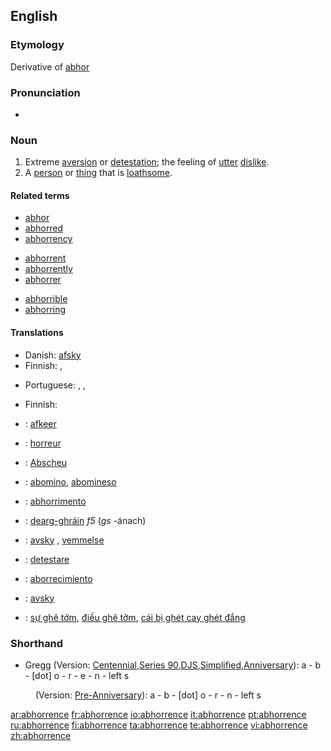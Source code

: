 ==English==

===Etymology===
Derivative of [[abhor]]

===Pronunciation===
*{{audio|en-us-abhorrence.ogg|Audio (US)}}

===Noun===
{{en-noun}}

# Extreme [[aversion]] or [[detestation]]; the feeling of [[utter]] [[dislike]].
# A [[person]] or [[thing]] that is [[loathsome]].

====Related terms====
{{rel-top}}
*[[abhor]]
*[[abhorred]]
*[[abhorrency]]
{{rel-mid3}}
*[[abhorrent]]
*[[abhorrently]]
*[[abhorrer]]
{{rel-mid3}}
*[[abhorrible]]
*[[abhorring]]
{{rel-bottom}}

====Translations====
{{trans-top|extreme aversion}}
*Danish: [[afsky]] {{c}}
*Finnish: {{t-|fi|inho}}, {{t+|fi|kammo}}
{{trans-mid}}
*Portuguese: {{t|pt|aversão|f}}, {{t|pt|horror|m}}, {{t|pt|repugnância|f}}
{{trans-bottom}}

{{trans-top|loathsome person or thing}}
*Finnish: {{t|fi|iljetys}}
{{trans-mid}}
{{trans-bottom}}

{{checktrans-top}}
*{{ttbc|Dutch}}: [[afkeer]] {{m}}
*{{ttbc|French}}: [[horreur]] {{m}}
*{{ttbc|German}}: [[Abscheu]]
*{{ttbc|Ido}}: [[abomino]], [[abomineso]]
{{checktrans-mid}}
*{{ttbc|Interlingua}}: [[abhorrimento]]
*{{ttbc|Irish}}: [[dearg-ghráin]] ''f5'' (''gs'' -ánach)
*{{ttbc|Norwegian}}: [[avsky]] {{c}}, [[vemmelse]] {{c}}
*{{ttbc|Romanian}}: [[detestare]]
*{{ttbc|Spanish}}: [[aborrecimiento]] {{m}}
*{{ttbc|Swedish}}: [[avsky]]
*{{ttbc|Vietnamese}}: [[sự ghê tởm]], [[điều ghê tởm]], [[cái bị ghét cay ghét đắng]]
{{checktrans-bottom}}

===Shorthand===

* Gregg (Version: [http://en.wikipedia.org/wiki/Gregg_Shorthand#Centennial_Gregg_Shorthand Centennial],[http://en.wikipedia.org/wiki/Gregg_Shorthand#Series_90_Gregg_Shorthand  Series 90],[http://en.wikipedia.org/wiki/Gregg_Shorthand#Diamond_Jubilee_Gregg_Shorthand  DJS],[http://en.wikipedia.org/wiki/Gregg_Shorthand#Simplified_Gregg_Shorthand Simplified],[http://en.wikipedia.org/wiki/Gregg_Shorthand#Anniversary_Gregg_Shorthand Anniversary]): a - b - [dot] o - r - e - n - left s
: (Version: [http://en.wikipedia.org/wiki/Gregg_Shorthand#Pre_Anniversary_Gregg_Shorthand Pre-Anniversary]): a - b - [dot] o - r - n - left s

[[ar:abhorrence]]
[[fr:abhorrence]]
[[io:abhorrence]]
[[it:abhorrence]]
[[pt:abhorrence]]
[[ru:abhorrence]]
[[fi:abhorrence]]
[[ta:abhorrence]]
[[te:abhorrence]]
[[vi:abhorrence]]
[[zh:abhorrence]]